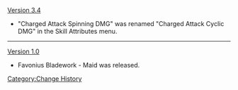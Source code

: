 [[Version 3.4]]
* "Charged Attack Spinning DMG" was renamed "Charged Attack Cyclic DMG" in the Skill Attributes menu.
----
[[Version 1.0]]
* Favonius Bladework - Maid was released.
<noinclude>[[Category:Change History]]</noinclude>